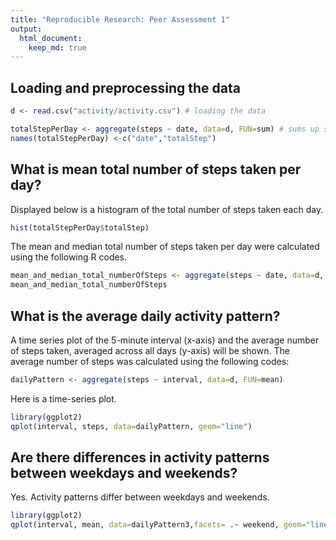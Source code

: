 ```yaml
---
title: "Reproducible Research: Peer Assessment 1"
output: 
  html_document:
    keep_md: true
---
```


## Loading and preprocessing the data

```r
d <- read.csv("activity/activity.csv") # loading the data

totalStepPerDay <- aggregate(steps ~ date, data=d, FUN=sum) # sums up steps each date
names(totalStepPerDay) <-c("date","totalStep")
```

## What is mean total number of steps taken per day?

Displayed below is a histogram of the total number of steps taken each day.

```r
hist(totalStepPerDay$totalStep)
```

The mean and median total number of steps taken per day were calculated using the following R codes.

```r
mean_and_median_total_numberOfSteps <- aggregate(steps ~ date, data=d, FUN=function(x){c(mean=mean(x), median=median(x))})
mean_and_median_total_numberOfSteps
```



## What is the average daily activity pattern?


A time series plot of the 5-minute interval (x-axis) and the
average number of steps taken, averaged across all days (y-axis) will be shown. The average number of steps was calculated using the following codes:

```r
dailyPattern <- aggregate(steps ~ interval, data=d, FUN=mean)
```

Here is a time-series plot.

```r
library(ggplot2)
qplot(interval, steps, data=dailyPattern, geom="line")
```


## Are there differences in activity patterns between weekdays and weekends?

Yes. Activity patterns differ between weekdays and weekends.

```r
library(ggplot2)
qplot(interval, mean, data=dailyPattern3,facets= .~ weekend, geom="line")
```
